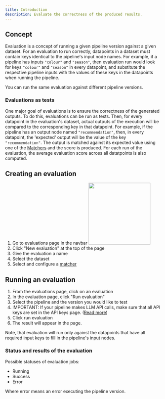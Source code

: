 ```yaml
---
title: Introduction
description: Evaluate the correctness of the produced results.
---
```


## Concept

Evaluation is a concept of running a given pipeline version against a given dataset. For an evaluation to run correctly, datapoints in a dataset must contain keys identical to the pipeline's input node names. For example, if a pipeline has inputs `"colour"`  and `"season"`, then evaluation run would look for keys `"colour"` and `"season"` in every datapoint, and substitute the respective pipeline inputs with the values of these keys in the datapoints when running the pipeline.

You can run the same evaluation against different pipeline versions.

### Evaluations as tests

One major goal of evaluations is to ensure the correctness of the generated outputs. To do this, evaluations can be run as tests. Then, for every datapoint in the evaluation's dataset, actual outputs of the execution will be compared to the corresponding key in that datapoint. For example, if the pipeline has an output node named `"recommendation"`, then, in every datapoint, the 'expected' output will be the value of the key `"recommendation"`. The output is matched against its expected value using one of the [Matchers](/evaluations/matchers) and the score is produced. For each run of the evaluation, the average evaluation score across all datatpoints is also computed.

## Creating an evaluation

1. Go to evaluations page in the navbar <img src="images/evaluations/navbar-evaluations.png" height="200"/>
1. Click "New evaluation" at the top of the page
1. Give the evaluation a name
1. Select the dataset
1. Select and configure a [matcher](/evaluations/matchers)

## Running an evaluation

1. From the evaluations page, click on an evaluation
1. In the evaluation page, click "Run evaluation"
1. Select the pipeline and the version you would like to test
1. IMPORTANT: If your pipeline makes LLM API calls, make sure that all API keys are set in the API keys page. ([Read more](/pipeline/model-api-keys))
1. Click run evaluation
1. The result will appear in the page.

Note, that evaluation will run only against the datapoints that have all required input keys to fill in the pipeline's input nodes.

### Status and results of the evaluation

Possible statuses of evaluation jobs:
- Running
- Success
- Error

Where error means an error executing the pipeline version.
